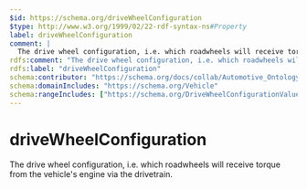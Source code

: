 ```yaml
---
$id: https://schema.org/driveWheelConfiguration
$type: http://www.w3.org/1999/02/22-rdf-syntax-ns#Property
label: driveWheelConfiguration
comment: |
  The drive wheel configuration, i.e. which roadwheels will receive torque from the vehicle's engine via the drivetrain.
rdfs:comment: "The drive wheel configuration, i.e. which roadwheels will receive torque from the vehicle's engine via the drivetrain."
rdfs:label: "driveWheelConfiguration"
schema:contributor: "https://schema.org/docs/collab/Automotive_Ontology_Working_Group"
schema:domainIncludes: "https://schema.org/Vehicle"
schema:rangeIncludes: ["https://schema.org/DriveWheelConfigurationValue","https://schema.org/Text"]
---
```


# driveWheelConfiguration

The drive wheel configuration, i.e. which roadwheels will receive torque from the vehicle's engine via the drivetrain.


